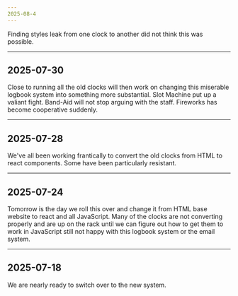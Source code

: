 ```yaml
---
2025-08-4
---
```


Finding styles leak from one clock to another did not think this was possible.

---
2025-07-30
---

Close to running all the old clocks will then work on changing this miserable logbook system into something more substantial. Slot Machine put up a valiant fight. Band-Aid will not stop arguing with the staff. Fireworks has become cooperative suddenly.

---
2025-07-28
---
We've all been working frantically to convert the old clocks from HTML to react components. Some have been particularly resistant.

---
2025-07-24
---

Tomorrow is the day we roll this over and change it from HTML base website to react and all JavaScript. Many of the clocks are not converting properly and are up on the rack until we can figure out how to get them to work in JavaScript still not happy with this logbook system or the email system.

---
2025-07-18
---
We are nearly ready to switch over to the new system.
